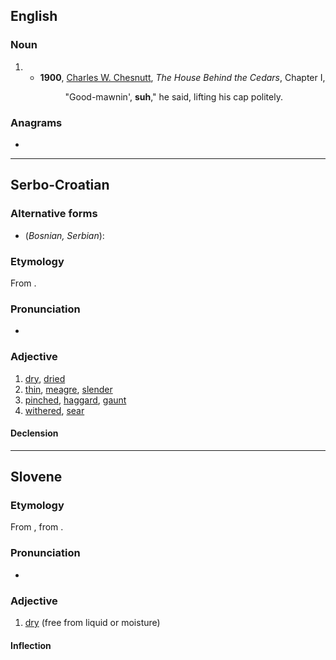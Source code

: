 {{also|SUH}}
==English==

===Noun===
{{head|en|noun}}

# {{eye dialect of|en|sir}}
#* '''1900''', [[w:Charles W. Chesnutt|Charles W. Chesnutt]], ''The House Behind the Cedars'', Chapter I,
#*: "Good-mawnin', '''suh'''," he said, lifting his cap politely.

===Anagrams===
* {{anagrams|en|a=hsu|HUS|Hsu|Hus|SHU|Shu|shu'|uhs|ush}}

----

==Serbo-Croatian==

===Alternative forms===
* (''Bosnian, Serbian''): {{l|sh|sȗv}}

===Etymology===
From {{inh|sh|sla-pro|*suxъ}}.

===Pronunciation===
* {{IPA|sh|/sûːx/}}

===Adjective===
{{sh-adjective|head=sȗh|def=sȗhī|comp=sȕšī}} {{lb|sh|Croatia}}

# [[dry]], [[dried]]
# [[thin]], [[meagre]], [[slender]] {{qualifier|of a man}}
# [[pinched]], [[haggard]], [[gaunt]] {{qualifier|of a face}}
# [[withered]], [[sear]]

====Declension====
{{sh-adj-full|suh|o|suš|e}}

----

==Slovene==

===Etymology===
From {{inh|sl|sla-pro|*suxъ}}, from {{der|sl|ine-bsl-pro|*saušas}}.

===Pronunciation===
* {{sl-IPA|sȗh}}

===Adjective===
{{sl-adj|sȗh|bolj}}

# [[dry]] (free from liquid or moisture)

====Inflection====
{{sl-decl-adj|súh}}
{{rfinfl|sl|adjective}}<!-- also súh, súha, suhó -->
